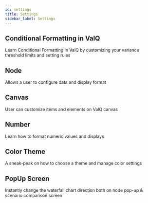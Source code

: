 ```yaml
---
id: settings
title: Settings
sidebar_label: Settings
---
```


## Conditional Formatting in ValQ

Learn Conditional Formatting in ValQ by customizing your variance threshold limits and setting rules

<Vimeo
    video="https://player.vimeo.com/video/439144933"
    responsive={true}
/>

## Node

Allows a user to configure data and display format

<Vimeo
    video="https://player.vimeo.com/video/439163130"
    responsive={true}
/>

## Canvas

User can customize items and elements on ValQ canvas

<Vimeo
    video="https://player.vimeo.com/video/439165469"
    responsive={true}
/>

## Number

Learn how to format numeric values and displays

<Vimeo
    video="https://player.vimeo.com/video/439166848"
    responsive={true}
/>

## Color Theme

A sneak-peak on how to choose a theme and manage color settings

<Vimeo
    video="https://player.vimeo.com/video/439168612"
    responsive={true}
/>

## PopUp Screen

Instantly change the waterfall chart direction both on node pop-up & scenario comparison screen

<Vimeo
    video="https://player.vimeo.com/video/439169152"
    responsive={true}
/>

